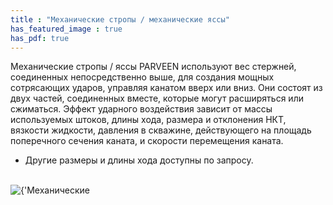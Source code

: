 ```yaml
---
title : "Механические стропы / механические яссы"
has_featured_image : true
has_pdf: true
---
```


Механические стропы / яссы PARVEEN используют вес стержней, соединенных непосредственно выше, для создания мощных сотрясающих ударов, управляя канатом вверх или вниз. Они состоят из двух частей, соединенных вместе, которые могут расширяться или сжиматься.
Эффект ударного воздействия зависит от массы используемых штоков, длины хода, размера и отклонения НКТ, вязкости жидкости, давления в скважине, действующего на площадь поперечного сечения каната, и скорости перемещения каната.

* Другие размеры и длины хода доступны по запросу.


<br />
<Image src={image} alt={'Механические стропы / механические яссы'} />